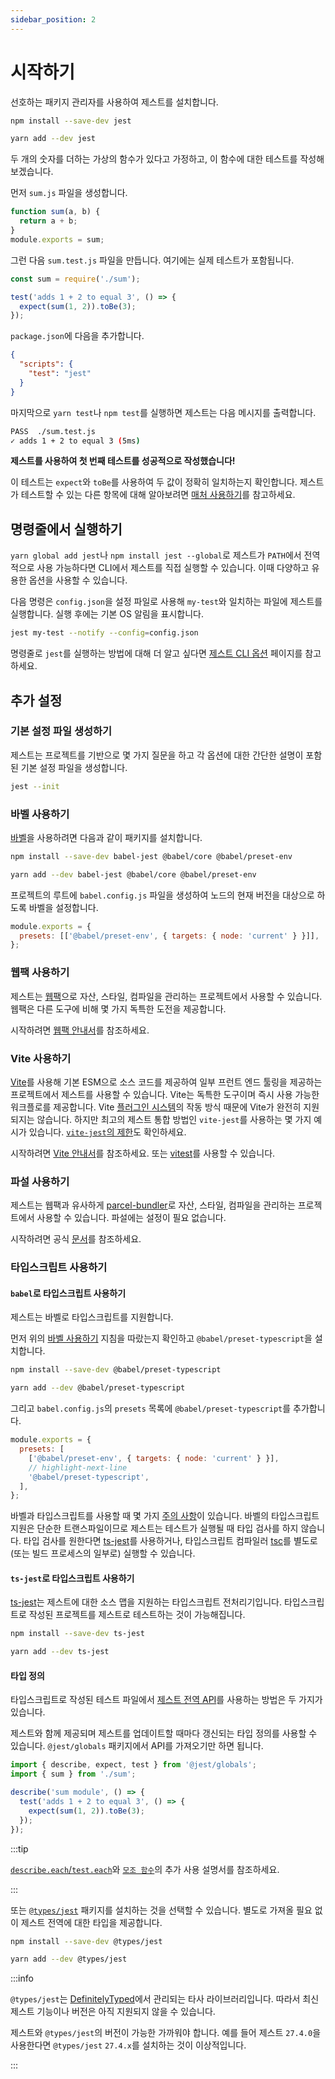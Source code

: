 ```yaml
---
sidebar_position: 2
---
```



# 시작하기

선호하는 패키지 관리자를 사용하여 제스트를 설치합니다.

<Tabs groupId="package-manager">
  <TabItem value="npm" label="npm" default>

```bash
npm install --save-dev jest
```

  </TabItem>
  <TabItem value="yarn" label="Yarn">

```bash
yarn add --dev jest
```

  </TabItem>
</Tabs>

두 개의 숫자를 더하는 가상의 함수가 있다고 가정하고, 이 함수에 대한 테스트를 작성해 보겠습니다.

먼저 `sum.js` 파일을 생성합니다.

```js
function sum(a, b) {
  return a + b;
}
module.exports = sum;
```

그런 다음 `sum.test.js` 파일을 만듭니다. 여기에는 실제 테스트가 포함됩니다.

```js
const sum = require('./sum');

test('adds 1 + 2 to equal 3', () => {
  expect(sum(1, 2)).toBe(3);
});
```

`package.json`에 다음을 추가합니다.

```json
{
  "scripts": {
    "test": "jest"
  }
}
```

마지막으로 `yarn test`나 `npm test`를 실행하면 제스트는 다음 메시지를 출력합니다.

```bash
PASS  ./sum.test.js
✓ adds 1 + 2 to equal 3 (5ms)
```

**제스트를 사용하여 첫 번째 테스트를 성공적으로 작성했습니다!**

이 테스트는 `expect`와 `toBe`를 사용하여 두 값이 정확히 일치하는지 확인합니다. 제스트가 테스트할 수 있는 다른 항목에 대해 알아보려면 [매처 사용하기](./using-matchers.md)를 참고하세요.

## 명령줄에서 실행하기

`yarn global add jest`나 `npm install jest --global`로 제스트가 `PATH`에서 전역적으로 사용 가능하다면 CLI에서 제스트를 직접 실행할 수 있습니다. 이때 다양하고 유용한 옵션을 사용할 수 있습니다.

다음 명령은 `config.json`을 설정 파일로 사용해 `my-test`와 일치하는 파일에 제스트를 실행합니다. 실행 후에는 기본 OS 알림을 표시합니다.

```bash
jest my-test --notify --config=config.json
```

명령줄로 `jest`를 실행하는 방법에 대해 더 알고 싶다면 [제스트 CLI 옵션](https://jestjs.io/docs/29.1/cli) 페이지를 참고하세요.

## 추가 설정

### 기본 설정 파일 생성하기

제스트는 프로젝트를 기반으로 몇 가지 질문을 하고 각 옵션에 대한 간단한 설명이 포함된 기본 설정 파일을 생성합니다.

```bash
jest --init
```

### 바벨 사용하기

[바벨](https://babeljs.io/)을 사용하려면 다음과 같이 패키지를 설치합니다.

<Tabs groupId="package-manager">
  <TabItem value="npm" label="npm" default>

```bash
npm install --save-dev babel-jest @babel/core @babel/preset-env
```

  </TabItem>
  <TabItem value="yarn" label="Yarn">

```bash
yarn add --dev babel-jest @babel/core @babel/preset-env
```

  </TabItem>
</Tabs>

프로젝트의 루트에 `babel.config.js` 파일을 생성하여 노드의 현재 버전을 대상으로 하도록 바벨을 설정합니다.

```js title="babel.config.js"
module.exports = {
  presets: [['@babel/preset-env', { targets: { node: 'current' } }]],
};
```

### 웹팩 사용하기

제스트는 [웹팩](https://webpack.js.org/)으로 자산, 스타일, 컴파일을 관리하는 프로젝트에서 사용할 수 있습니다. 웹팩은 다른 도구에 비해 몇 가지 독특한 도전을 제공합니다.

시작하려면 [웹팩 안내서](https://jestjs.io/docs/29.1/webpack)를 참조하세요.

### Vite 사용하기

[Vite](https://vitejs.dev/)를 사용해 기본 ESM으로 소스 코드를 제공하여 일부 프런트 엔드 툴링을 제공하는 프로젝트에서 제스트를 사용할 수 있습니다. Vite는 독특한 도구이며 즉시 사용 가능한 워크플로를 제공합니다. Vite [플러그인 시스템](https://github.com/vitejs/vite/issues/1955#issuecomment-776009094)의 작동 방식 때문에 Vite가 완전히 지원되지는 않습니다. 하지만 최고의 제스트 통합 방법인 `vite-jest`를 사용하는 몇 가지 예시가 있습니다. [`vite-jest`의 제한](https://github.com/sodatea/vite-jest/tree/main/packages/vite-jest#limitations-and-differences-with-commonjs-tests)도 확인하세요.

시작하려면 [Vite 안내서](https://vitejs.dev/guide/)를 참조하세요. 또는 [vitest](https://github.com/vitest-dev/vitest)를 사용할 수 있습니다.

### 파설 사용하기

제스트는 웹팩과 유사하게 [parcel-bundler](https://parceljs.org/)로 자산, 스타일, 컴파일을 관리하는 프로젝트에서 사용할 수 있습니다. 파설에는 설정이 필요 없습니다.

시작하려면 공식 [문서](https://parceljs.org/docs/)를 참조하세요.

### 타입스크립트 사용하기

#### `babel`로 타입스크립트 사용하기

제스트는 바벨로 타입스크립트를 지원합니다.

먼저 위의 [바벨 사용하기](#바벨-사용하기) 지침을 따랐는지 확인하고 `@babel/preset-typescript`을 설치합니다.

<Tabs groupId="package-manager">
  <TabItem value="npm" label="npm" default>

```bash
npm install --save-dev @babel/preset-typescript
```

  </TabItem>
  <TabItem value="yarn" label="Yarn">

```bash
yarn add --dev @babel/preset-typescript
```

  </TabItem>
</Tabs>

그리고 `babel.config.js`의 `presets` 목록에 `@babel/preset-typescript`를 추가합니다.

```js title="babel.config.js"
module.exports = {
  presets: [
    ['@babel/preset-env', { targets: { node: 'current' } }],
    // highlight-next-line
    '@babel/preset-typescript',
  ],
};
```

바벨과 타입스크립트를 사용할 때 몇 가지 [주의 사항](https://babeljs.io/docs/en/babel-plugin-transform-typescript#caveats)이 있습니다. 바벨의 타입스크립트 지원은 단순한 트랜스파일이므로 제스트는 테스트가 실행될 때 타입 검사를 하지 않습니다. 타입 검사를 원한다면 [ts-jest](https://github.com/kulshekhar/ts-jest)를 사용하거나, 타입스크립트 컴파일러 [tsc](https://www.typescriptlang.org/docs/handbook/compiler-options.html)를 별도로 (또는 빌드 프로세스의 일부로) 실행할 수 있습니다.

#### `ts-jest`로 타입스크립트 사용하기

[ts-jest](https://github.com/kulshekhar/ts-jest)는 제스트에 대한 소스 맵을 지원하는 타입스크립트 전처리기입니다. 타입스크립트로 작성된 프로젝트를 제스트로 테스트하는 것이 가능해집니다.

<Tabs groupId="package-manager">
  <TabItem value="npm" label="npm" default>

```bash
npm install --save-dev ts-jest
```

  </TabItem>
  <TabItem value="yarn" label="Yarn">

```bash
yarn add --dev ts-jest
```

  </TabItem>
</Tabs>

#### 타입 정의

타입스크립트로 작성된 테스트 파일에서 [제스트 전역 API](https://jestjs.io/docs/29.1/api)를 사용하는 방법은 두 가지가 있습니다.

제스트와 함께 제공되며 제스트를 업데이트할 때마다 갱신되는 타입 정의를 사용할 수 있습니다. `@jest/globals` 패키지에서 API를 가져오기만 하면 됩니다.

```ts title="sum.test.ts"
import { describe, expect, test } from '@jest/globals';
import { sum } from './sum';

describe('sum module', () => {
  test('adds 1 + 2 to equal 3', () => {
    expect(sum(1, 2)).toBe(3);
  });
});
```

:::tip

[`describe.each`/`test.each`](https://jestjs.io/docs/29.1/api#typescript-usage)와 [`모조 함수`](https://jestjs.io/docs/29.1/mock-function-api#typescript-usage)의 추가 사용 설명서를 참조하세요.

:::

또는 [`@types/jest`](https://npmjs.com/package/@types/jest) 패키지를 설치하는 것을 선택할 수 있습니다. 별도로 가져올 필요 없이 제스트 전역에 대한 타입을 제공합니다.

<Tabs groupId="package-manager">
  <TabItem value="npm" label="npm" default>

```bash
npm install --save-dev @types/jest
```

  </TabItem>
  <TabItem value="yarn" label="Yarn">

```bash
yarn add --dev @types/jest
```

  </TabItem>
</Tabs>

:::info

`@types/jest`는 [DefinitelyTyped](https://github.com/DefinitelyTyped/DefinitelyTyped/tree/master/types/jest)에서 관리되는 타사 라이브러리입니다. 따라서 최신 제스트 기능이나 버전은 아직 지원되지 않을 수 있습니다.

제스트와 `@types/jest`의 버전이 가능한 가까워야 합니다. 예를 들어 제스트 `27.4.0`을 사용한다면 `@types/jest` `27.4.x`를 설치하는 것이 이상적입니다.

:::
